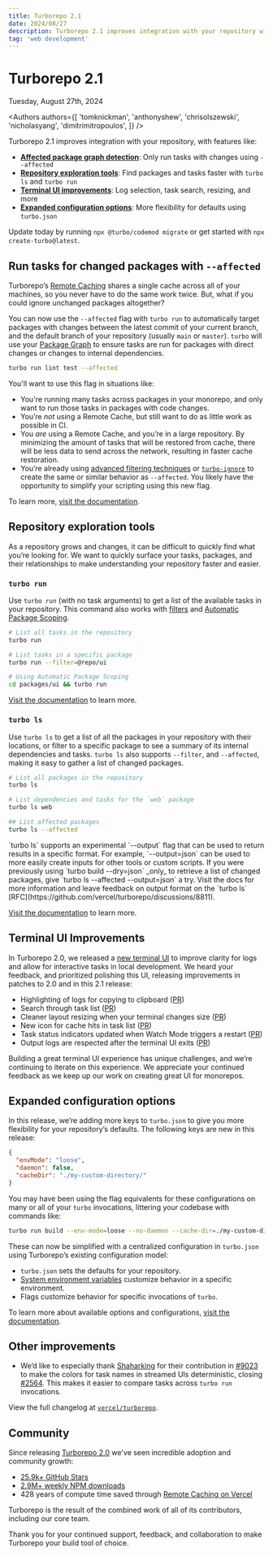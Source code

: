 ```yaml
---
title: Turborepo 2.1
date: 2024/08/27
description: Turborepo 2.1 improves integration with your repository with affected package detection, and repository exploration tools.
tag: 'web development'
---
```


<h1 className="text-center">Turborepo 2.1</h1>


<Date>Tuesday, August 27th, 2024</Date>

<Authors
  authors={[
    'tomknickman',
    'anthonyshew',
    'chrisolszewski',
    'nicholasyang',
    'dimitrimitropoulos',
  ]}
/>

Turborepo 2.1 improves integration with your repository, with features like:

- [**Affected package graph detection**](#run-tasks-for-changed-packages-with---affected): Only run tasks with changes using `--affected`
- [**Repository exploration tools**](#repository-exploration-tools): Find packages and tasks faster with `turbo ls` and `turbo run`
- [**Terminal UI improvements**](#terminal-ui-improvements): Log selection, task search, resizing, and more
- [**Expanded configuration options**](#expanded-configuration-options): More flexibility for defaults using `turbo.json`

Update today by running `npx @turbo/codemod migrate` or get started with `npx create-turbo@latest`.

## Run tasks for changed packages with `--affected`

Turborepo’s [Remote Caching](/docs/core-concepts/remote-caching) shares a single cache across all of your machines,
so you never have to do the same work twice. But, what if you could ignore unchanged packages altogether?

You can now use the `--affected` flag with `turbo run` to automatically target packages with changes between the latest commit of your current branch, and the default branch of your repository (usually `main` or `master`).
`turbo` will use your [Package Graph](/docs/core-concepts/package-and-task-graph#package-graph) to ensure tasks are run for packages with direct changes or changes to internal dependencies.

```bash title="Terminal"
turbo run lint test --affected
```

You'll want to use this flag in situations like:

- You're running many tasks across packages in your monorepo, and only want to run those tasks in packages with code changes.
- You’re _not_ using a Remote Cache, but still want to do as little work as possible in CI.
- You _are_ using a Remote Cache, and you’re in a large repository. By minimizing the amount of tasks that will be restored from cache, there will be less data to send across the network, resulting in faster cache restoration.
- You’re already using [advanced filtering techniques](/docs/reference/run#advanced-filtering-examples) or [`turbo-ignore`](/docs/reference/turbo-ignore) to create the same or similar behavior as `--affected`. You likely have the opportunity to simplify your scripting using this new flag.

To learn more, [visit the documentation](/docs/reference/run#--affected).

## Repository exploration tools

As a repository grows and changes, it can be difficult to quickly find what you’re looking for.
We want to quickly surface your tasks, packages, and their relationships to make understanding your repository faster and easier.

### `turbo run`

Use `turbo run` (with no task arguments) to get a list of the available tasks in your repository. This command also works with [filters](/docs/crafting-your-repository/running-tasks#using-filters) and [Automatic Package Scoping](/docs/crafting-your-repository/running-tasks#automatic-package-scoping).

```bash title="Terminal"
# List all tasks in the repository
turbo run

# List tasks in a specific package
turbo run --filter=@repo/ui

# Using Automatic Package Scoping
cd packages/ui && turbo run
```

[Visit the documentation](/docs/reference/run) to learn more.

### `turbo ls`

Use `turbo ls` to get a list of all the packages in your repository with their locations, or filter to a specific package to see a summary of its internal dependencies and tasks.
`turbo ls` also supports `--filter`, and `--affected`, making it easy to gather a list of changed packages.

```bash title="Terminal"
# List all packages in the repository
turbo ls

# List dependencies and tasks for the `web` package
turbo ls web

## List affected packages
turbo ls --affected
```

<Callout>
  `turbo ls` supports an experimental `--output` flag that can be used to return
  results in a specific format. For example, `--output=json` can be used to more
  easily create inputs for other tools or custom scripts. If you were previously using
  `turbo build --dry=json` _only_ to retrieve a list of changed packages,
  give `turbo ls --affected --output=json` a try. Visit the docs for more information and
  leave feedback on output format on the `turbo ls`
[RFC](https://github.com/vercel/turborepo/discussions/8811).

</Callout>

[Visit the documentation](/docs/reference/ls) to learn more.

## Terminal UI Improvements

In Turborepo 2.0, we released a [new terminal UI](https://turborepo.com/blog/turbo-2-0#new-terminal-ui) to improve clarity for logs and allow for interactive tasks in local development. We heard your feedback, and prioritized polishing this UI, releasing improvements in patches to 2.0 and in this 2.1 release:

- Highlighting of logs for copying to clipboard ([PR](https://github.com/vercel/turborepo/pull/8713))
- Search through task list ([PR](https://github.com/vercel/turborepo/pull/9042))
- Cleaner layout resizing when your terminal changes size ([PR](https://github.com/vercel/turborepo/pull/8996))
- New icon for cache hits in task list ([PR](https://github.com/vercel/turborepo/pull/8869))
- Task status indicators updated when Watch Mode triggers a restart ([PR](https://github.com/vercel/turborepo/pull/8960))
- Output logs are respected after the terminal UI exits ([PR](https://github.com/vercel/turborepo/pull/8612))

Building a great terminal UI experience has unique challenges, and we’re continuing to iterate on this experience. We appreciate your continued feedback as we keep up our work on creating great UI for monorepos.

## Expanded configuration options

In this release, we’re adding more keys to `turbo.json` to give you more flexibility for your repository’s defaults. The following keys are new in this release:

```json title="turbo.json"
{
  "envMode": "loose",
  "daemon": false,
  "cacheDir": "./my-custom-directory/"
}
```

You may have been using the flag equivalents for these configurations on many or all of your `turbo` invocations, littering your codebase with commands like:

```bash title="Terminal"
turbo run build --env-mode=loose --no-daemon --cache-dir=./my-custom-directory
```

These can now be simplified with a centralized configuration in `turbo.json` using Turborepo’s existing configuration model:

- `turbo.json` sets the defaults for your repository.
- [System environment variables](/docs/reference/system-environment-variables) customize behavior in a specific environment.
- Flags customize behavior for specific invocations of `turbo`.

To learn more about available options and configurations, [visit the documentation](/docs/reference/configuration).

## Other improvements

- We’d like to especially thank [Shaharking](https://github.com/Shaharking) for their contribution in [#9023](https://github.com/vercel/turborepo/pull/9023) to make the colors for task names in streamed UIs deterministic, closing [#2564](https://github.com/vercel/turborepo/issues/2564). This makes it easier to compare tasks across `turbo run` invocations.

View the full changelog at [`vercel/turborepo`](https://github.com/vercel/turborepo/releases/tag/v2.1.0).

## Community

Since releasing [Turborepo 2.0](/blog/turbo-2-0) we've seen incredible adoption and community growth:

- [25.9k+ GitHub Stars](https://github.com/vercel/turbo)
- [2.9M+ weekly NPM downloads](https://www.npmjs.com/package/turbo)
- 428 years of compute time saved through [Remote Caching on Vercel](https://vercel.com/docs/concepts/monorepos/remote-caching)

Turborepo is the result of the combined work of all of its contributors, including our core team.

Thank you for your continued support, feedback, and collaboration to make Turborepo your build tool of choice.
